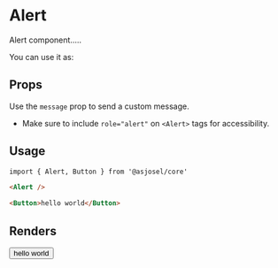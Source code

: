 
# Alert

Alert component.....

You can use it as:

## Props

Use the `message` prop to send a custom message.

* Make sure to include `role="alert"` on `<Alert>` tags for accessibility.


## Usage

```markdown
import { Alert, Button } from '@asjosel/core'

<Alert />

<Button>hello world</Button>

```

## Renders

<Alert />

<Button>hello world</Button>
